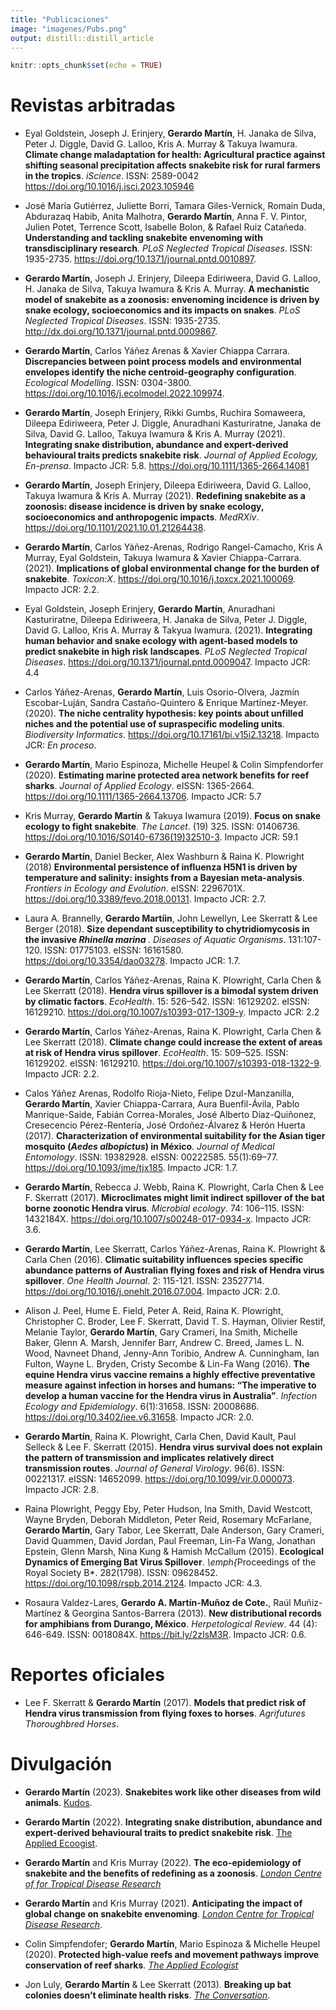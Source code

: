 ```yaml
---
title: "Publicaciones"
image: "imagenes/Pubs.png"
output: distill::distill_article
---
```


```r
knitr::opts_chunk$set(echo = TRUE)
```

# Revistas arbitradas

- Eyal Goldstein, Joseph J. Erinjery, **Gerardo Martín**, H. Janaka de Silva, Peter J. Diggle, David G. Lalloo, Kris A. Murray & Takuya Iwamura. **Climate change maladaptation for health: Agricultural practice against shifting seasonal precipitation affects snakebite risk for rural farmers in the tropics**. *iScience*. ISSN: 2589-0042 [https://doi.org/10.1016/j.isci.2023.105946](https://doi.org/10.1016/j.isci.2023.105946)

- José María Gutiérrez, Juliette Borri, Tamara Giles-Vernick, Romain Duda, Abdurazaq Habib, Anita Malhotra, **Gerardo Martín**, Anna F. V. Pintor, Julien Potet, Terrence Scott, Isabelle Bolon, & Rafael Ruiz Catañeda. **Understanding and tackling snakebite envenoming with transdisciplinary research**. *PLoS Neglected Tropical Diseases*. ISSN: 1935-2735. [https://doi.org/10.1371/journal.pntd.0010897](https://doi.org/10.1371/journal.pntd.0010897).

- **Gerardo Martín**, Joseph J. Erinjery, Dileepa Ediriweera, David G. Lalloo, H. Janaka de Silva, Takuya Iwamura & Kris A. Murray. **A mechanistic model of snakebite as a zoonosis: envenoming incidence is driven by snake ecology, socioeconomics and its impacts on snakes**. *PLoS Neglected Tropical Diseases*. ISSN: 1935-2735. [http://dx.doi.org/10.1371/journal.pntd.0009867](http://dx.doi.org/10.1371/journal.pntd.0009867).

- **Gerardo Martín**, Carlos Yáñez Arenas & Xavier Chiappa Carrara. **Discrepancies between point process models and environmental envelopes identify the niche centroid-geography configuration**. *Ecological Modelling*. ISSN: 0304-3800. [https://doi.org/10.1016/j.ecolmodel.2022.109974](https://doi.org/10.1016/j.ecolmodel.2022.109974).

- **Gerardo Martín**, Joseph Erinjery, Rikki Gumbs, Ruchira Somaweera, Dileepa Ediriweera, Peter J. Diggle, Anuradhani Kasturiratne, Janaka de Silva, David G. Lalloo, Takuya Iwamura & Kris A. Murray (2021). **Integrating snake distribution, abundance and expert-derived behavioural traits predicts snakebite risk**. *Journal of Applied Ecology, En-prensa*. Impacto JCR: 5.8. [https://doi.org/10.1111/1365-2664.14081](https://doi.org/10.1111/1365-2664.14081)

- **Gerardo Martín**, Joseph Erinjery, Dileepa Ediriweera, David G. Lalloo, Takuya Iwamura & Kris A. Murray (2021). **Redefining snakebite as a zoonosis: disease incidence is driven by snake ecology, socioeconomics and anthropogenic impacts**. *MedRXiv*. [https://doi.org/10.1101/2021.10.01.21264438](https://doi.org/10.1101/2021.10.01.21264438).

- **Gerardo Martín**, Carlos Yáñez-Arenas, Rodrigo Rangel-Camacho, Kris A Murray, Eyal Goldstein, Takuya Iwamura & Xavier Chiappa-Carrara. (2021). **Implications of global environmental change for the burden of snakebite**. *Toxicon:X*. [https://doi.org/10.1016/j.toxcx.2021.100069](https://doi.org/10.1016/j.toxcx.2021.100069). Impacto JCR: 2.2.

- Eyal Goldstein, Joseph Erinjery, **Gerardo Martín**, Anuradhani Kasturiratne, Dileepa Ediriweera, H. Janaka de Silva, Peter J. Diggle, David G. Lalloo, Kris A. Murray & Takyua Iwamura. (2021). **Integrating human behavior and snake ecology with agent-based models to predict snakebite in high risk landscapes**. *PLoS Neglected Tropical Diseases*. [https://doi.org/10.1371/journal.pntd.0009047](https://doi.org/10.1371/journal.pntd.0009047). Impacto JCR: 4.4

- Carlos Yáñez-Arenas, **Gerardo Martín**, Luis Osorio-Olvera, Jazmín Escobar-Luján, Sandra Castaño-Quintero & Enrique Martínez-Meyer. (2020). **The niche centrality hypothesis: key points about unfilled niches and the potential use of supraspecific modeling units**. *Biodiversity Informatics*. [https://doi.org/10.17161/bi.v15i2.13218](https://doi.org/10.17161/bi.v15i2.13218). Impacto JCR: *En proceso*.

- **Gerardo Martín**, Mario Espinoza, Michelle Heupel & Colin Simpfendorfer (2020). **Estimating marine protected area network benefits for reef sharks**. *Journal of Applied Ecology*. eISSN: 1365-2664. [https://doi.org/10.1111/1365-2664.13706](https://doi.org/10.1111/1365-2664.13706). Impacto JCR: 5.7

- Kris Murray, **Gerardo Martín** & Takuya Iwamura (2019). **Focus on snake ecology to fight snakebite**. *The Lancet*. (19) 325. ISSN: 01406736. [https://doi.org/10.1016/S0140-6736(19)32510-3](https://doi.org/10.1016/S0140-6736(19)32510-3). Impacto JCR: 59.1

- **Gerardo Martín**, Daniel Becker, Alex Washburn & Raina K. Plowright (2018) **Environmental persistence of influenza H5N1 is driven by temperature and salinity: insights from a Bayesian meta-analysis**. *Frontiers in Ecology and Evolution*. eISSN: 2296701X. [https://doi.org/10.3389/fevo.2018.00131](https://doi.org/10.3389/fevo.2018.00131). Impacto JCR: 2.7.

- Laura A. Brannelly, **Gerardo Martíin**, John Lewellyn, Lee Skerratt & Lee Berger (2018). **Size dependant susceptibility to chytridiomycosis in the invasive *Rhinella marina* **. *Diseases of Aquatic Organisms*. 131:107-120. ISSN: 01775103. eISSN: 16161580. [https://doi.org/10.3354/dao03278](https://doi.org/10.3354/dao03278). Impacto JCR: 1.7.

- **Gerardo Martín**, Carlos Yáñez-Arenas, Raina K. Plowright, Carla Chen & Lee Skerratt (2018). **Hendra virus spillover is a bimodal system driven by climatic factors**. *EcoHealth*. 15: 526–542. ISSN: 16129202. eISSN: 16129210. [https://doi.org/10.1007/s10393-017-1309-y](https://doi.org/10.1007/s10393-017-1309-y). Impacto JCR: 2.2

- **Gerardo Martín**, Carlos Yáñez-Arenas, Raina K. Plowright, Carla Chen & Lee Skerratt (2018). **Climate change could increase the extent of areas at risk of Hendra virus spillover**. *EcoHealth*. 15: 509–525. ISSN: 16129202. eISSN: 16129210. [https://doi.org/10.1007/s10393-018-1322-9](https://doi.org/10.1007/s10393-018-1322-9). Impacto JCR: 2.2.

- Calos Yáñez Arenas, Rodolfo Rioja-Nieto, Felipe Dzul-Manzanilla, **Gerardo Martín**, Xavier Chiappa-Carrara, Aura Buenfil-Ávila, Pablo Manrique-Saide, Fabián Correa-Morales, José Alberto Díaz-Quiñonez, Cresecencio Pérez-Rentería, José Ordoñez-Álvarez & Herón Huerta (2017). **Characterization of environmental suitability for the Asian tiger mosquito (*Aedes albopictus*) in México**. *Journal of Medical Entomology*. ISSN: 19382928. eISSN: 00222585. 55(1):69–77. [https://doi.org/10.1093/jme/tjx185](https://doi.org/10.1093/jme/tjx185). Impacto JCR: 1.7.

- **Gerardo Martín**, Rebecca J. Webb, Raina K. Plowright, Carla Chen & Lee F. Skerratt (2017). **Microclimates might limit indirect spillover of the bat borne zoonotic Hendra virus**. *Microbial ecology*. 74: 106–115. ISSN: 1432184X. [https://doi.org/10.1007/s00248-017-0934-x](https://doi.org/10.1007/s00248-017-0934-x). Impacto JCR: 3.6.

- **Gerardo Martín**, Lee Skerratt, Carlos Yáñez-Arenas, Raina K. Plowright & Carla Chen (2016). **Climatic suitability influences species specific abundance patterns of Australian flying foxes and risk of Hendra virus spillover**. *One Health Journal*. 2: 115-121. ISSN: 23527714. [https://doi.org/10.1016/j.onehlt.2016.07.004](https://doi.org/10.1016/j.onehlt.2016.07.004). Impacto JCR: 2.0.

- Alison J. Peel, Hume E. Field, Peter A. Reid, Raina K. Plowright, Christopher C. Broder, Lee F. Skerratt, David T. S. Hayman, Olivier Restif, Melanie Taylor, **Gerardo Martín**, Gary Crameri, Ina Smith, Michelle Baker, Glenn A. Marsh, Jennifer Barr, Andrew C. Breed, James L. N. Wood, Navneet Dhand, Jenny-Ann Toribio, Andrew A. Cunningham, Ian Fulton, Wayne L. Bryden, Cristy Secombe & Lin-Fa Wang (2016). **The equine Hendra virus vaccine remains a highly effective preventative measure against infection in horses and humans: "The imperative to develop a human vaccine for the Hendra virus in Australia"**. *Infection Ecology and Epidemiology*. 6(1):31658. ISSN: 20008686. [https://doi.org/10.3402/iee.v6.31658](https://doi.org/10.3402/iee.v6.31658). Impacto JCR: 2.0.

- **Gerardo Martín**, Raina K. Plowright, Carla Chen, David Kault, Paul Selleck \& Lee F. Skerratt (2015). **Hendra virus survival does not explain the pattern of transmission and implicates relatively direct transmission routes**. *Journal of General Virology*. 96(6). ISSN: 00221317. eISSN: 14652099. [https://doi.org/10.1099/vir.0.000073](https://doi.org/10.1099/vir.0.000073). Impacto JCR: 2.8.

- Raina Plowright, Peggy Eby, Peter Hudson, Ina Smith, David Westcott, Wayne Bryden, Deborah Middleton, Peter Reid, Rosemary McFarlane, **Gerardo Martín**, Gary Tabor, Lee Skerratt, Dale Anderson, Gary Crameri, David Quammen, David Jordan, Paul Freeman, Lin-Fa Wang, Jonathan Epstein, Glenn Marsh, Nina Kung & Hamish McCallum (2015). **Ecological Dynamics of Emerging Bat Virus Spillover**. *\emph{*Proceedings of the Royal Society B*.  282(1798). ISSN: 09628452. [https://doi.org/10.1098/rspb.2014.2124](https://doi.org/10.1098/rspb.2014.2124). Impacto JCR: 4.3.

- Rosaura Valdez-Lares, **Gerardo A. Martín-Muñoz de Cote.**, Raúl Muñiz-Martínez & Georgina Santos-Barrera (2013). **New distributional records for amphibians from Durango, México**. *Herpetological Review*. 44 (4): 646-649. ISSN: 0018084X. [https://bit.ly/2zIsM3R](https://bit.ly/2zIsM3R). Impacto JCR: 0.6.

# Reportes oficiales

- Lee F. Skerratt & **Gerardo Martín** (2017). **Models that predict risk of Hendra virus transmission from flying foxes to horses**. *Agrifutures Thoroughbred Horses*.

# Divulgación

- **Gerardo Martín** (2023). **Snakebites work like other diseases from wild animals**. [Kudos](https://www.growkudos.com/publications/10.1371%25252Fjournal.pntd.0009867/reader).

- **Gerardo Martín** (2022). **Integrating snake distribution, abundance and expert-derived behavioural traits to predict snakebite risk**. [The Applied Ecoogist](https://appliedecologistsblog.com/2021/12/27/integrating-snake-distribution-abundance-and-expert-derived-behavioural-traits-to-predict-snakebite-risk/).

- **Gerardo Martín** and Kris Murray (2022). **The eco-epidemiology of snakebite and the benefits of redefining as a zoonosis**. [*London Centre of for Tropical Disease Research*](pubs/Martin - Eco-snakebite.pdf)

- **Gerardo Martín** and Kris Murray (2021). **Anticipating the impact of global change on snakebite envenoming**. [*London Centre for Tropical Disease Research*](pubs/Martin - Anticipating impacts.pdf).

- Colin Simpfendofer; **Gerardo Martín**, Mario Espinoza & Michelle Heupel (2020). **Protected high-value reefs and movement pathways improve conservation of reef sharks**. [*The Applied Ecologist*](https://appliedecologistsblog.com/2020/07/30/protected-high-value-reefs-and-movement-pathways-improve-conservation-of-reef-sharks/)

- Jon Luly, **Gerardo Martín** & Lee Skerratt (2013). **Breaking up bat colonies doesn’t eliminate health risks**. [*The Conversation*](http://theconversation.com/breaking-up-bat-colonies-doesnt-eliminate-health-risks-13580).